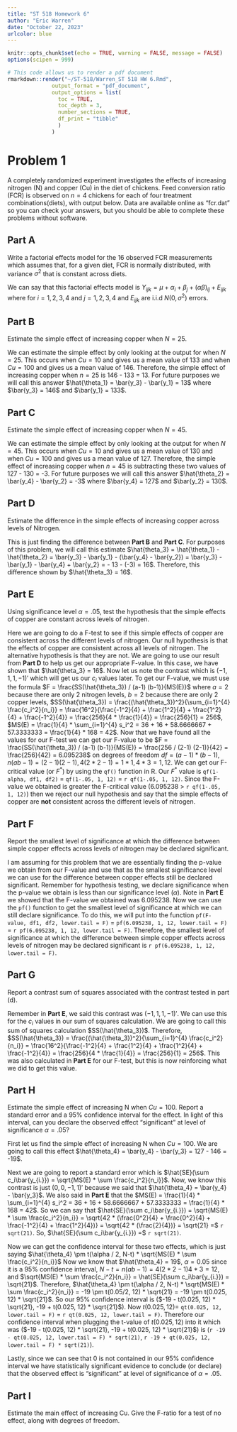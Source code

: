 ```yaml
---
title: "ST 518 Homework 6"
author: "Eric Warren"
date: "October 22, 2023"
urlcolor: blue
---
```


```r
knitr::opts_chunk$set(echo = TRUE, warning = FALSE, message = FALSE)
options(scipen = 999)
```

```r
# This code allows us to render a pdf document
rmarkdown::render("~/ST-518/Warren_ST 518 HW 6.Rmd", 
              output_format = "pdf_document", 
              output_options = list(
                toc = TRUE, 
                toc_depth = 3,
                number_sections = TRUE,
                df_print = "tibble"
                )
              )
```

# Problem 1

A completely randomized experiment investigates the effects of increasing nitrogen (N) and copper (Cu) in the diet of chickens. Feed conversion ratio (FCR) is observed on $n = 4$ chickens for each of four treatment combinations(diets), with output below. Data are available online as “fcr.dat” so you can check your answers, but you should be able to complete these problems without software.

## Part A

Write a factorial effects model for the 16 observed FCR measurements which assumes that, for a given diet, FCR is normally distributed, with variance $\sigma^2$ that is constant across diets.

We can say that this factorial effects model is $Y_{ijk} = \mu + \alpha_i + \beta_j + (\alpha \beta)_{ij} + E_{ijk}$ where for $i = 1, 2, 3, 4$ and $j = 1, 2, 3, 4$ and $E_{ijk}$ are i.i.d $N(0, \sigma^2)$ errors. 

## Part B

Estimate the simple effect of increasing copper when $N = 25$.

We can estimate the simple effect by only looking at the output for when $N = 25$. This occurs when $Cu = 10$ and gives us a mean value of 133 and when $Cu = 100$ and gives us a mean value of 146. Therefore, the simple effect of increasing copper when $n = 25$ is 146 - 133 = 13. For future purposes we will call this answer $\hat{\theta_1} = \bar{y_3} - \bar{y_1} = 13$ where $\bar{y_3} = 146$ and $\bar{y_1} = 133$.

## Part C

Estimate the simple effect of increasing copper when $N = 45$.

We can estimate the simple effect by only looking at the output for when $N = 45$. This occurs when $Cu = 10$ and gives us a mean value of 130 and when $Cu = 100$ and gives us a mean value of 127. Therefore, the simple effect of increasing copper when $n = 45$ is subtracting these two values of 127 - 130 = -3. For future purposes we will call this answer $\hat{\theta_2} = \bar{y_4} - \bar{y_2} = -3$ where $\bar{y_4} = 127$ and $\bar{y_2} = 130$.

## Part D

Estimate the difference in the simple effects of increasing copper across levels of Nitrogen.

This is just finding the difference between **Part B** and **Part C**. For purposes of this problem, we will call this estimate $\hat{theta_3} = \hat{\theta_1} - \hat{\theta_2} = \bar{y_3} - \bar{y_1} - (\bar{y_4} - \bar{y_2}) = \bar{y_3} - \bar{y_1} - \bar{y_4} + \bar{y_2} = - 13 - (-3) = 16$. Therefore, this difference shown by $\hat{\theta_3} = 16$.

## Part E

Using significance level $\alpha = .05$, test the hypothesis that the simple effects of copper are constant across levels of nitrogen.

Here we are going to do a F-test to see if this simple effects of copper are consistent across the different levels of nitrogen. Our null hypothesis is that the effects of copper are consistent across all levels of nitrogen. The alternative hypothesis is that they are not. We are going to use our result from **Part D** to help us get our appropriate F-value. In this case, we have shown that $\hat{\theta_3} = 16$. Now let us note the contrast which is $(-1, 1, 1, -1)'$ which will get us our $c_i$ values later. To get our F-value, we must use the formula $F = \frac{SS(\hat{\theta_3}) / (a-1) (b-1)}{MS(E)}$ where $a = 2$ because there are only 2 nitrogen levels, $b = 2$ because there are only 2 copper levels, $SS(\hat{\theta_3}) = \frac{(\hat{\theta_3})^2}{\sum_{i=1}^{4} \frac{c_i^2}{n_i}} = \frac{16^2}{\frac{-1^2}{4} + \frac{1^2}{4} + \frac{1^2}{4} + \frac{-1^2}{4}} = \frac{256}{4 * \frac{1}{4}} = \frac{256}{1} = 256$, $MS(E) = \frac{1}{4} * \sum_{i=1}^{4} s_i^2 = 36 + 16 + 58.6666667 + 57.3333333 = \frac{1}{4} * 168 = 42$. Now that we have found all the values for our F-test we can get our F-value to be $F = \frac{SS(\hat{\theta_3}) / (a-1) (b-1)}{MS(E)} = \frac{256 / (2-1) (2-1)}{42} = \frac{256}{42} = 6.095238$ on degrees of freedom $df = (a-1) * (b-1), n(ab-1) = (2-1)(2-1), 4(2*2-1) = 1*1, 4*3 = 1, 12$. We can get our F-critical value (or $F^*$) by using the `qf()` function in R. Our $F^*$ value is `qf(1-alpha, df1, df2)` = `qf(1-.05, 1, 12)` = `r qf(1-.05, 1, 12)`. Since the F-value we obtained is greater the F-critical value (6.095238 > `r qf(1-.05, 1, 12)`) then we reject our null hypothesis and say that the simple effects of copper are **not** consistent across the different levels of nitrogen. 

## Part F

Report the smallest level of significance at which the difference between simple copper effects across levels of nitrogen may be declared significant.

I am assuming for this problem that we are essentially finding the p-value we obtain from our F-value and use that as the smallest significance level we can use for the difference between copper effects still be declared significant. Remember for hypothesis testing, we declare significance when the p-value we obtain is less than our significance level ($\alpha$). Note in **Part E** we showed that the F-value we obtained was 6.095238. Now we can use the `pf()` function to get the smallest level of significance at which we can still declare significance. To do this, we will put into the function `pf(F-value, df1, df2, lower.tail = F)` = `pf(6.095238, 1, 12, lower.tail = F)` = `r pf(6.095238, 1, 12, lower.tail = F)`. Therefore, the smallest level of significance at which the difference between simple copper effects across levels of nitrogen may be declared significant is `r pf(6.095238, 1, 12, lower.tail = F)`. 

## Part G

Report a contrast sum of squares associated with the contrast tested in part (d).

Remember in **Part E**, we said this contrast was $(-1, 1, 1, -1)'$. We can use this for the $c_i$ values in our sum of squares calculation. We are going to call this sum of squares calculation $SS(\hat{\theta_3})$. Therefore, $SS(\hat{\theta_3}) = \frac{(\hat{\theta_3})^2}{\sum_{i=1}^{4} \frac{c_i^2}{n_i}} = \frac{16^2}{\frac{-1^2}{4} + \frac{1^2}{4} + \frac{1^2}{4} + \frac{-1^2}{4}} = \frac{256}{4 * \frac{1}{4}} = \frac{256}{1} = 256$. This was also calculated in **Part E** for our F-test, but this is now reinforcing what we did to get this value.

## Part H

Estimate the simple effect of increasing N when $Cu = 100$. Report a standard error and a 95% confidence interval for the effect. In light of this interval, can you declare the observed effect “significant” at level of significance $\alpha = .05$?

First let us find the simple effect of increasing N when $Cu = 100$. We are going to call this effect $\hat{\theta_4} = \bar{y_4} - \bar{y_3} = 127 - 146 = -19$. 

Next we are going to report a standard error which is $\hat{SE}(\sum c_i\bar{y_{i.}}) = \sqrt{MS(E) * \sum \frac{c_i^2}{n_i}}$. Now, we know this contrast is just $(0, 0, -1, 1)'$ because we said that $\hat{\theta_4} = \bar{y_4} - \bar{y_3}$. We also said in **Part E** that the $MS(E) = \frac{1}{4} * \sum_{i=1}^{4} s_i^2 = 36 + 16 + 58.6666667 + 57.3333333 = \frac{1}{4} * 168 = 42$. So we can say that $\hat{SE}(\sum c_i\bar{y_{i.}}) = \sqrt{MS(E) * \sum \frac{c_i^2}{n_i}} = \sqrt{42 * (\frac{0^2}{4} + \frac{0^2}{4} + \frac{-1^2}{4} + \frac{1^2}{4})} = \sqrt{42 * (\frac{2}{4})} = \sqrt{21} =$ `r sqrt(21)`. So, $\hat{SE}(\sum c_i\bar{y_{i.}}) =$ `r sqrt(21)`. 

Now we can get the confidence interval for these two effects, which is just saying $\hat{\theta_4} \pm t(\alpha / 2, N-t) * \sqrt{MS(E) * \sum \frac{c_i^2}{n_i}}$ Now we know that $\hat{\theta_4} = 19$, $\alpha = 0.05$ since it is a 95% confidence interval, $N-t = n(ab - 1) = 4(2*2-1) 4*3 = 12$, and $\sqrt{MS(E) * \sum \frac{c_i^2}{n_i}} = \hat{SE}(\sum c_i\bar{y_{i.}}) = \sqrt{21}$. Therefore, $\hat{\theta_4} \pm t(\alpha / 2, N-t) * \sqrt{MS(E) * \sum \frac{c_i^2}{n_i}} = -19 \pm t(0.05/2, 12) * \sqrt{21} = -19 \pm t(0.025, 12) * \sqrt{21}$. So our 95% confidence interval is ($-19 - t(0.025, 12) * \sqrt{21}, -19 + t(0.025, 12) * \sqrt{21}$). Now $t(0.025, 12) =$ `qt(0.025, 12, lower.tail = F)` = `r qt(0.025, 12, lower.tail = F)`. Therefore our confidence interval when plugging the t-value of $t(0.025, 12)$ into it which was ($-19 - t(0.025, 12) * \sqrt{21}, -19 + t(0.025, 12) * \sqrt{21}$) is (`r -19 - qt(0.025, 12, lower.tail = F) * sqrt(21)`, `r -19 + qt(0.025, 12, lower.tail = F) * sqrt(21)`).

Lastly, since we can see that 0 is not contained in our 95% confidence interval we have statistically significant evidence to conclude (or declare) that the observed effect is “significant” at level of significance of $\alpha = .05$.

## Part I

Estimate the main effect of increasing Cu. Give the F-ratio for a test of no effect, along with degrees of freedom.

